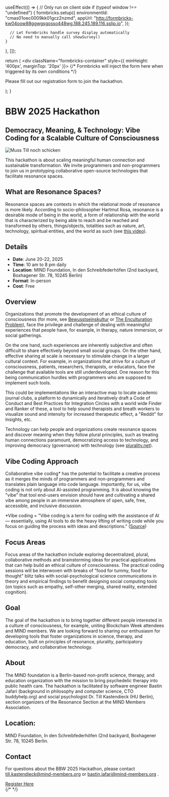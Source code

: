 
  useEffect(() => {
    // Only run on client side
    if (typeof window !== "undefined") {
      formbricks.setup({
        environmentId: "cmas01oec0009kk01gcz2nzmd",
        appUrl: "http://formbricks-kw04oow88ggwgsgosso448wg.188.245.189.116.sslip.io",
      });
      
      // Let Formbricks handle survey display automatically
      // No need to manually call showSurvey()
    }
  }, []);

  return (
    <div className="formbricks-container" style={{ minHeight: '400px', marginTop: '20px' }}>
      {/* Formbricks will inject the form here when triggered by its own conditions */}
      <p>Please fill out our registration form to join the hackathon.</p>
    </div>
  );
}

# BBW 2025 Hackathon

## Democracy, Meaning, & Technology: Vibe Coding for a Scalable Culture of Consciousness

<div style={{display: 'flex', justifyContent: 'center', margin: '2rem 0'}}>
  <img src="/images/bbw-2025-logo.png" alt="Muss Till noch schicken" style={{maxWidth: '100%', height: 'auto'}} />
</div>

This hackathon is about scaling meaningful human connection and sustainable transformation. We invite programmers and non-programmers to join us in prototyping collaborative open-source technologies that facilitate resonance spaces.

## What are Resonance Spaces?

Resonance spaces are contexts in which the relational mode of resonance is more likely. According to socio-philosopher Hartmut Rosa, resonance is a desirable mode of being in the world, a form of relationship with the world that is characterized by being able to reach and be reached and transformed by others, things/objects, totalities such as nature, art, technology, spiritual entities, and the world as such (see [this video](https://www.youtube.com/watch?v=HuXsoK7y1FQ)).

## Details
- **Date**: June 20-22, 2025
- **Time**: 10 am to 8 pm daily
- **Location**: MIND Foundation, In den Schreibfederhöfen (2nd backyard, Boxhagener Str. 78, 10245 Berlin)
- **Format**: In-person
- **Cost**: Free

## Overview

Organizations that promote the development of an ethical culture of consciousness (for more, see [Bewusstseinskultur](https://mind-foundation.org/blog/bewusstseinskultur) or [The Enculturation Problem](https://academic.oup.com/book/58175/chapter-abstract/480356539?redirectedFrom=fulltext)), face the privilege and challenge of dealing with meaningful experiences that people have, for example, in therapy, nature immersion, or social gatherings.

On the one hand, such experiences are inherently subjective and often difficult to share effectively beyond small social groups. On the other hand, effective sharing at scale is necessary to stimulate change in a larger cultural context. For example, in organizations that strive for a culture of consciousness, patients, researchers, therapists, or educators, face the challenge that available tools are still underdeveloped. One reason for this being communication hurdles with programmers who are supposed to implement such tools.

This could be implementations like an interactive map to locate academic journal clubs, a platform to dynamically and iteratively draft a Code of Conduct and Best Practices for Integration Circles with a world wide Finder and Ranker of these, a tool to help sound therapists and breath workers to visualize sound and intensity for increased therapeutic effect, a "Reddit" for Insights, etc.

Technology can help people and organizations create resonance spaces and discover meaning when they follow plural principles, such as treating human connections paramount, democratizing access to technology, and improving democracy (governance) with technology (see [plurality.net](https://plurality.net)).

## Vibe Coding Approach

Collaborative vibe coding* has the potential to facilitate a creative process as it merges the minds of programmers and non-programmers and translates plain language into code language. Importantly, for us, vibe coding is not only about AI-assisted programming. It is about knowing the "vibe" that tool end-users envision should have and cultivating a shared vibe among people in an immersive atmosphere of open, safe, free, accessible, and inclusive discussion.

*Vibe coding = "Vibe coding is a term for coding with the assistance of AI — essentially, using AI tools to do the heavy lifting of writing code while you focus on guiding the process with ideas and descriptions." ([Source](https://medium.com/@niall.mcnulty/vibe-coding-b79a6d3f0caa))

## Focus Areas

Focus areas of the hackathon include exploring decentralized, plural, collaborative methods and brainstorming ideas for practical applications that can help build an ethical culture of consciousness. The practical coding sessions will be interwoven with breaks of "food for tummy, food for thought" blitz talks with social-psychological science communications in theory and empirical findings to benefit designing social computing tools (on topics such as empathy, self-other merging, shared reality, extended cognition).

## Goal

The goal of the hackathon is to bring together different people interested in a culture of consciousness, for example, uniting Blockchain Week attendees and MIND members. We are looking forward to sharing our enthusiasm for developing tools that foster organizations in science, therapy, and education, built on principles of resonance, plurality, participatory democracy, and collaborative technology.

## About

The MIND foundation is a Berlin-based non-profit science, therapy, and education organization with the mission to bring psychedelic therapy into public health care. The hackathon is facilitated by software engineer Bastin Jafari (background in philosophy and computer science, CTO buddyhelp.org) and social psychologist Dr. Till Kastendieck (HU Berlin), section organizers of the Resonance Section at the MIND Members Association.

## Location:
MIND Foundation, In den Schreibfederhöfen (2nd backyard, Boxhagener Str. 78, 10245 Berlin. 

## Contact
For questions about the BBW 2025 Hackathon, please contact
till.kastendieck@mind-members.org
or 
bastin.jafari@mind-members.org
.

<div style={{ display: 'flex', justifyContent: 'center', margin: '2rem 0' }}>
  <a href="http://formbricks-kw04oow88ggwgsgosso448wg.188.245.189.116.sslip.io/s/cmas0zmm1000xkk0157evijh7" style={{ padding: '12px 24px', background: '#0066cc', color: 'white', borderRadius: '4px', textDecoration: 'none', fontWeight: 'bold', fontSize: '1.2rem' }}>Register Here</a>
</div>
{/* <FormbricksForm /> */}